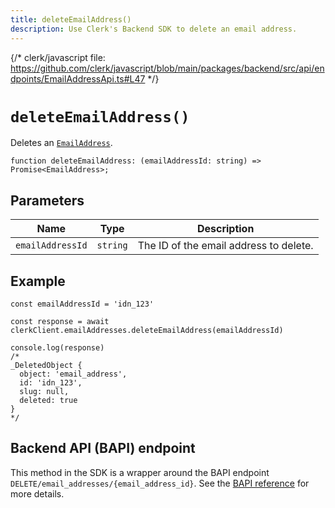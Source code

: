 ```yaml
---
title: deleteEmailAddress()
description: Use Clerk's Backend SDK to delete an email address.
---
```


{/* clerk/javascript file: https://github.com/clerk/javascript/blob/main/packages/backend/src/api/endpoints/EmailAddressApi.ts#L47 */}

# `deleteEmailAddress()`

Deletes an [`EmailAddress`](/docs/references/javascript/email-address).

```tsx {{ prettier: false }}
function deleteEmailAddress: (emailAddressId: string) => Promise<EmailAddress>;
```

## Parameters

| Name | Type | Description |
| - | - | - |
| `emailAddressId` | `string` | The ID of the email address to delete. |

## Example

```tsx
const emailAddressId = 'idn_123'

const response = await clerkClient.emailAddresses.deleteEmailAddress(emailAddressId)

console.log(response)
/*
_DeletedObject {
  object: 'email_address',
  id: 'idn_123',
  slug: null,
  deleted: true
}
*/
```

## Backend API (BAPI) endpoint

This method in the SDK is a wrapper around the BAPI endpoint `DELETE/email_addresses/{email_address_id}`. See the [BAPI reference](https://clerk.com/docs/reference/backend-api/tag/Email-Addresses#operation/DeleteEmailAddress) for more details.
